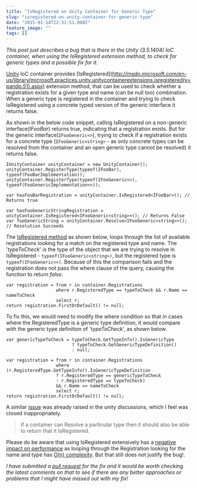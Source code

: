 ```yaml
---
title: "IsRegistered on Unity Container for Generic Type"
slug: "isregistered-on-unity-container-for-generic-type"
date: "2015-01-14T22:31:51.000Z"
feature_image: ""
tags: []
---
```


_This post just describes a bug that is there in the Unity (3.5.1404) IoC container, when using the IsRegistered extension method, to check for generic types and a possible fix for it._

[Unity](http://msdn.microsoft.com/en-us/library/ff647202.aspx) IoC container provides \[IsRegistered\](http://msdn.microsoft.com/en-us/library/microsoft.practices.unity.unitycontainerextensions.isregistered(v=pandp.51).aspx) extension method, that can be used to check whether a registration exists for a given type and name (can be null too) combination. When a generic type is registered in the container and trying to check IsRegistered using a concrete typed version of the generic interface it returns false.

As shown in the below code snippet, calling IsRegistered on a non-generic interface(_IFooBar_) returns true, indicating that a registration exists. But for the generic interface(`IFooGeneric<>`), trying to check if a registration exists for a concrete type (`IFooGeneric<string>` - as only concrete types can be resolved from the container and an open generic type cannot be resolved) it returns false.

    IUnityContainer unityContainer = new UnityContainer();
    unityContainer.RegisterType(typeof(IFooBar), typeof(FooBarImplementation));
    unityContainer.RegisterType(typeof(IFooGeneric<>), typeof(FooGenericImplementation<>));
    
    var hasFooBarRegistration = unityContainer.IsRegistered<IFooBar>(); // Returns true
    
    var hasFooGenericStringRegistration = unityContainer.IsRegistered<IFooGeneric<string>>(); // Returns False
    var fooGenericString = unityContainer.Resolve<IFooGeneric<string>>(); // Resolution Succeeds
    
    

The [IsRegistered method](https://unity.codeplex.com/SourceControl/latest#source/Unity/Src/UnityContainerExtensions.cs) as shown below, loops through the list of available registrations looking for a match on the registered type and name. The '_typeToCheck_' is the type of the object that we are trying to resolve in IsRegistered - `typeof(IFooGeneric<string>)`, but the registered type is `typeof(IFooGeneric<>)`. Because of this the comparison fails and the registration does not pass the where clause of the query, causing the function to return _false_.

    var registration = from r in container.Registrations
                       where r.RegisteredType == typeToCheck && r.Name == nameToCheck
                       select r;
    return registration.FirstOrDefault() != null;
    

To fix this, we would need to modify the where condition so that in cases where the RegisteredType is a generic type definition, it would compare with the generic type definition of '_typeToCheck_', as shown below.

    var genericTypeToCheck = typeToCheck.GetTypeInfo().IsGenericType
                             ? typeToCheck.GetGenericTypeDefinition()
                             : null;
    
    var registration = from r in container.Registrations
                       where (r.RegisteredType.GetTypeInfo().IsGenericTypeDefinition
                       ? r.RegisteredType == genericTypeToCheck
                       : r.RegisteredType == typeToCheck)
                       && r.Name == nameToCheck
                       select r;
    return registration.FirstOrDefault() != null;
    

A similar [issue](https://unity.codeplex.com/discussions/568979) was already raised in the unity discussions, which I feel was closed inappropriately.

> If a container can Resolve a particular type then it should also be able to return that it IsRegistered.

Please do be aware that using IsRegistered extensively has a [negative impact on performance](http://unity.codeplex.com/discussions/268223) as looping through the Registration looking for the name and type has [O(n) complexity](http://en.wikipedia.org/wiki/Big_O_notation). But that still does not justify the bug!.

_I have submitted a [pull request](https://unity.codeplex.com/SourceControl/network/forks/rahulpnath/isRegisteredForGenericTypes/contribution/7903) for the fix and it would be worth checking the latest comments on that to see if there are any better approaches or problems that I might have missed out with my fix!_